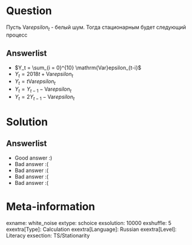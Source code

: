Question
========
Пусть $\mathrm{Var}epsilon_t$ - белый шум. Тогда стационарным будет следующий процесс



Answerlist
----------
*  $Y_t = \sum_{i = 0}^{10} \mathrm{Var}epsilon_{t-i}$
*  $Y_t = 2018t + \mathrm{Var}epsilon_t$
*  $Y_t = t \mathrm{Var}epsilon_t$
*  $Y_t = Y_{t-1} - \mathrm{Var}epsilon_t$
*  $Y_t = 2Y_{t-1} - \mathrm{Var}epsilon_t$

Solution
========

Answerlist
----------
*  Good answer :)
*  Bad answer :(
*  Bad answer :(
*  Bad answer :(
*  Bad answer :(

Meta-information
================
exname: white_noise
extype: schoice
exsolution: 10000
exshuffle: 5
exextra[Type]: Calculation
exextra[Language]: Russian
exextra[Level]: Literacy
exsection: TS/Stationarity

